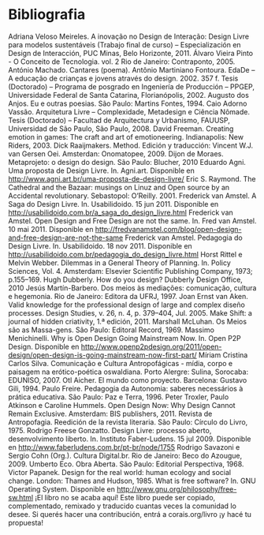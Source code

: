 # Bibliografia
Adriana Veloso Meireles. A inovação no Design de Interação: Design Livre para modelos sustentáveis (Trabajo final de curso) – Especialización en Design de Interacción, PUC Minas, Belo Horizonte, 2011.
Álvaro Vieira Pinto - O Conceito de Tecnologia. vol. 2 Rio de Janeiro: Contraponto, 2005.
António Machado. Cantares (poema).
Antônio Martiniano Fontoura. EdaDe – A educação de crianças e jovens através do design. 2002. 357 f. Tesis (Doctorado) – Programa de posgrado en Ingeniería de Producción – PPGEP, Universidade Federal de Santa Catarina, Florianópolis, 2002.
Augusto dos Anjos. Eu e outras poesias. São Paulo: Martins Fontes, 1994.
Caio Adorno Vassão. Arquitetura Livre – Complexidade, Metadesign e Ciência Nômade. Tesis (Doctorado) – Facultad de Arquitectura y Urbanismo, FAUUSP, Universidad de São Paulo, São Paulo, 2008.
David Freeman. Creating emotion in games: The craft and art of emotioneering. Indianapolis: New Riders, 2003.
Dick Raaijmakers. Method. Edición y traducción: Vincent W.J. van Gersen Oei. Amsterdan: Onomatopee, 2009.
Dijon de Moraes. Metaprojeto: o design do design. São Paulo: Blucher, 2010
Eduardo Agni. Uma proposta de Design Livre. In. Agni.art. Disponible en <http://www.agni.art.br/uma-proposta-de-design-livre/>
Eric S. Raymond. The Cathedral and the Bazaar: musings on Linuz and Open source by an Accidental revolutionary. Sebastopol: O'Reilly. 2001.
Frederick van Amstel. A Saga do Design Livre. In. Usabilidoido. 15 jun 2011. Disponible en <http://usabilidoido.com.br/a_saga_do_design_livre.html>
Frederick van Amstel. Open Design and Free Design are not the same. In. Fred van Amstel. 10 mai 2011. Disponible en <http://fredvanamstel.com/blog/open-design-and-free-design-are-not-the-same>
Frederick van Amstel. Pedagogia do Design Livre. In. Usabilidoido. 18 nov 2011. Disponible en <http://usabilidoido.com.br/pedagogia_do_design_livre.html>
Horst Rittel e Melvin Webber. Dilemmas in a General Theory of Planning. In. Policy Sciences, Vol. 4. Amsterdam: Elsevier Scientific Publishing Company, 1973; p.155–169.
Hugh Dubberly. How do you design? Dubberly Design Office, 2010
Jesús Martín-Barbero. Dos meios às mediações: comunicação, cultura e hegemonia. Rio de Janeiro: Editora da UFRJ, 1997.
Joan Ernst van Aken. Valid knowledge for the professional design of large and complex diseño processes. Design Studies, v. 26, n. 4, p. 379–404, Jul. 2005.
Make Shift: a journal of hidden criativity, 1.ª edición, 2011.
Marshall McLuhan. Os Meios são as Massa-gens. São Paulo: Editoral Record, 1969.
Massimo Menichinelli. Why is Open Design Going Mainstream Now. In. Open P2P Design. Disponible en <http://www.openp2pdesign.org/2011/open-design/open-design-is-going-mainstream-now-first-part/>
Míriam Cristina Carlos Silva. Comunicação e Cultura Antropofágicas - mídia, corpo e paisagem na erótico-poética oswaldiana. Porto Alergre: Sulina, Sorocaba: EDUNISO, 2007.
Otl Aicher. El mundo como proyecto. Barcelona: Gustavo Gili, 1994.
Paulo Freire. Pedagogia da Autonomia: saberes necessários à prática educativa. São Paulo: Paz e Terra, 1996.
Peter Troxler, Paulo Atkinson e Caroline Hummels. Open Design Now: Why Design Cannot Remain Exclusive. Amsterdam: BIS publishers, 2011.
Revista de Antropofagia. Reedición de la revista literaria. São Paulo: Círculo do Livro, 1975.
Rodrigo Freese Gonzatto. Design Livre: processo aberto, desenvolvimento liberto. In. Instituto Faber-Ludens. 15 jul 2009. Disponible en <http://www.faberludens.com.br/pt-br/node/1755>
Rodrigo Savazoni e Sergio Cohn (Org.). Cultura Digital.br. Rio de Janeiro: Beco do Azougue, 2009.
Umberto Eco. Obra Aberta. São Paulo: Editorial Perspectiva, 1968.
Victor Papanek. Design for the real world: human ecology and social change. London: Thames and Hudson, 1985.
What is free software? In. GNU Operating System. Disponible en <http://www.gnu.org/philosophy/free-sw.html>
¡El libro no se acaba aquí! Este libro puede ser copiado, complementado, remixado y traducido cuantas veces la comunidad lo desee. Si querés hacer una contribución, entrá a corais.org/livro ¡y hacé tu propuesta!